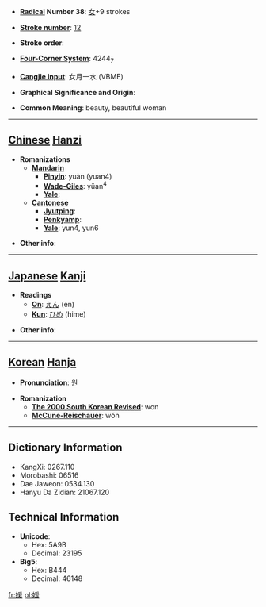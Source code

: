 * '''[[Wiktionary:Chinese radical index| Radical]] Number 38''': [[Wiktionary:Chinese radical index 女|女]]+9 strokes

* '''[[Wiktionary:Chinese total strokes index|Stroke number]]''': [[Wiktionary:Chinese total strokes index 12|12]]

* '''Stroke order''': 

* '''[[Wiktionary:Chinese four corner index|Four-Corner System]]''': 4244<sub>7</sub>

* '''[[Wiktionary:Chinese Cangjie index|Cangjie input]]''': 女月一水 (VBME)

* '''Graphical Significance and Origin''': 

* '''Common Meaning''': beauty, beautiful woman

----

== [[Chinese]] [[Hanzi]] ==

* '''Romanizations'''
** '''[[Mandarin]]'''
*** '''[[Pinyin]]''': yuàn (yuan4)
*** '''[[Wade-Giles]]''': yüan<sup>4</sup>
*** '''[[Yale]]''': 
** '''[[Cantonese]]'''
*** '''[[Jyutping]]''':
*** '''[[Penkyamp]]''': 
*** '''[[Yale]]''': yun4, yun6

* '''Other info''': 

----

== [[Japanese]] [[Kanji]] ==

* '''Readings'''
** '''[[On]]''': [[えん]] (en)
** '''[[Kun]]''': [[ひめ]] (hime)

* '''Other info''':  

----

== [[Korean]] [[Hanja]] ==

* '''Pronunciation''': 원

* '''Romanization'''
** '''[[The 2000 South Korean Revised Romanization|The 2000 South Korean Revised]]''': won
** '''[[McCune-Reischauer]]''': wŏn

----

== Dictionary Information ==

* KangXi: 0267.110
* Morobashi: 06516
* Dae Jaweon: 0534.130
* Hanyu Da Zidian: 21067.120

== Technical Information ==

* '''Unicode''':
** Hex: 5A9B
** Decimal: 23195
* '''Big5''':
** Hex: B444
** Decimal: 46148

[[fr:媛]]
[[pl:媛]]